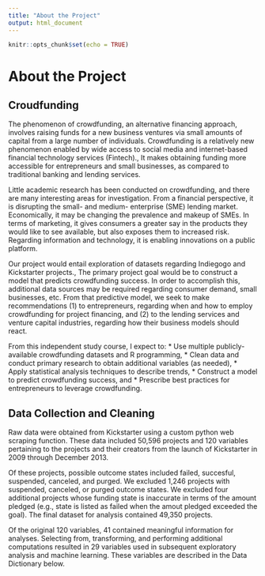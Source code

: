 ```yaml
---
title: "About the Project"
output: html_document
---
```


```r
knitr::opts_chunk$set(echo = TRUE)
```


# About the Project

## Croudfunding

The phenomenon of crowdfunding, an alternative financing approach, involves raising funds for a new business ventures via small amounts of capital from a large number of individuals. Crowdfunding is a relatively new phenomenon enabled by wide access to social media and internet-based financial technology services (Fintech)., It makes obtaining funding more accessible for entrepreneurs and small businesses, as compared to traditional banking and lending services.  

Little academic research has been conducted on crowdfunding, and there are many interesting areas for investigation. From a financial perspective, it is disrupting the small- and medium- enterprise (SME) lending market. Economically, it may be changing the prevalence and makeup of SMEs. In terms of marketing, it gives consumers a greater say in the products they would like to see available, but also exposes them to increased risk. Regarding information and technology, it is enabling innovations on a public platform.  

Our project would entail exploration of datasets regarding Indiegogo and Kickstarter projects., The primary project goal would be to construct a model that predicts crowdfunding success. In order to accomplish this, additional data sources may be required regarding consumer demand, small businesses, etc. From that predictive model, we seek to make recommendations (1) to entrepreneurs, regarding when and how to employ crowdfunding for project financing, and (2) to the lending services and venture capital industries, regarding how their business models should react.  

From this independent study course, I expect to:
* Use multiple publicly-available crowdfunding datasets and R programming,
* Clean data and conduct primary research to obtain additional variables (as needed), 
* Apply statistical analysis techniques to describe trends,
* Construct a model to predict crowdfunding success, and
* Prescribe best practices for entrepreneurs to leverage crowdfunding.

## Data Collection and Cleaning

Raw data were obtained from Kickstarter using a custom python web scraping function. These data included 50,596 projects and 120 variables pertaining to the projects and their creators from the launch of Kickstarter in 2009 through December 2013. 

Of these projects, possible outcome states included failed, succesful, suspended, canceled, and purged. We excluded 1,246 projects with suspended, canceled, or purged outcome states. We excluded four additional projects whose funding state is inaccurate in terms of the amount pledged (e.g., state is listed as failed when the amout pledged exceeded the goal). The final dataset for analysis contained 49,350 projects.

Of the original 120 variables, 41 contained meaningful information for analyses. Selecting from, transforming, and performing additional computations resulted in 29 variables used in subsequent exploratory analysis and machine learning. These variables are described in the Data Dictionary below.